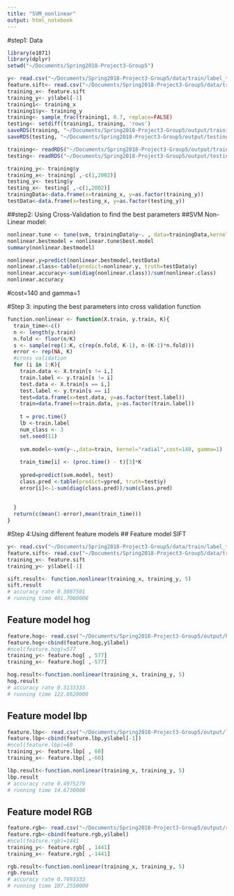 ```yaml
---
title: "SVM_nonlinear"
output: html_notebook
---
```


#step1: Data
```r
library(e1071)
library(dplyr)
setwd("~/Documents/Spring2018-Project3-Group5")
```

```r
y<- read.csv("~/Documents/Spring2018-Project3-Group5/data/train/label_train.csv")
feature.sift<- read.csv("~/Documents/Spring2018-Project3-Group5/data/train/sift_train.csv")
training_x<- feature.sift
training_y<- y$label[-1]
training1<- training_x
training1$y<- training_y
training<- sample_frac(training1, 0.7, replace=FALSE)
testing<- setdiff(training1, training, 'rows')
saveRDS(training, "~/Documents/Spring2018-Project3-Group5/output/training.RData")
saveRDS(testing, "~/Documents/Spring2018-Project3-Group5/output/testing.RData")
```


```r
training<- readRDS("~/Documents/Spring2018-Project3-Group5/output/training.RData")
testing<- readRDS("~/Documents/Spring2018-Project3-Group5/output/testing.RData")
```

```r
training_y<- training$y
training_x<- training[ ,-c(1,2002)]
testing_y<- testing$y
testing_x<- testing[ ,-c(1,2002)]
trainingData<-data.frame(x=training_x, y=as.factor(training_y))
testData<-data.frame(x=testing_x, y=as.factor(testing_y))
```

##step2: Using Cross-Validation to find the best parameters
##SVM Non-Linear model:
```r
nonlinear.tune <- tune(svm, trainingData$y~. , data=trainingData,kernel="radial",  ranges=list(cost=c(20,80,140), gamma=c(0.01, 0.1, 1)))
nonlinear.bestmodel = nonlinear.tune$best.model
summary(nonlinear.bestmodel)

nonlinear.y=predict(nonlinear.bestmodel,testData)
nonlinear.class<-table(predict=nonlinear.y, truth=testData$y)
nonlinear.accuracy<-sum(diag(nonlinear.class))/sum(nonlinear.class)
nonlinear.accuracy
```
#cost=140 and gamma=1 

#Step 3: inputing the best parameters into cross validation function
```r
function.nonlinear <- function(X.train, y.train, K){
  train_time<-c()
  n <- length(y.train)
  n.fold <- floor(n/K)
  s <- sample(rep(1:K, c(rep(n.fold, K-1), n-(K-1)*n.fold)))  
  error <- rep(NA, K)
  #cross validation
  for (i in 1:K){
    train.data <- X.train[s != i,]
    train.label <- y.train[s != i]
    test.data <- X.train[s == i,]
    test.label <- y.train[s == i]
    test=data.frame(x=test.data, y=as.factor(test.label))
    train=data.frame(x=train.data, y=as.factor(train.label))
    
    t = proc.time()
    lb <-train.label
    num_class <- 3
    set.seed(11)
    
    svm.model<-svm(y~.,data=train, kernel="radial",cost=140, gamma=1)
    
    train_time[i] <- (proc.time() - t)[3]*K
    
    ypred=predict(svm.model, test)
    class.pred <-table(predict=ypred, truth=test$y)
    error[i]<-1-sum(diag(class.pred))/sum(class.pred)
    
    
  }    	
  return(c(mean(1-error),mean(train_time)))
}
```


#Step 4:Using different feature models
## Feature model SIFT

```r
y<- read.csv("~/Documents/Spring2018-Project3-Group5/data/train/label_train.csv")
feature.sift<- read.csv("~/Documents/Spring2018-Project3-Group5/data/train/sift_train.csv")
training_x<- feature.sift
training_y<- y$label[-1]

sift.result<- function.nonlinear(training_x, training_y, 5)
sift.result
# accuracy rate 0.3087501
# running time 401.7060000
```

## Feature model hog

```r
feature.hog<- read.csv("~/Documents/Spring2018-Project3-Group5/output/hog_feature.csv")
feature.hog<-cbind(feature.hog,y$label)
#ncol(feature.hog)=577
training_y<- feature.hog[ , 577]
training_x<- feature.hog[ ,-577]

hog.result<-function.nonlinear(training_x, training_y, 5)
hog.result
# accuracy rate 0.3133333 
# running time 122.8620000
```

## Feature model lbp

```r
feature.lbp<- read.csv("~/Documents/Spring2018-Project3-Group5/output/lbp.csv")
feature.lbp<-cbind(feature.lbp,y$label[-1])
#ncol(feature.lbp)=60
training_y<- feature.lbp[ , 60]
training_x<- feature.lbp[ ,-60]

lbp.result<-function.nonlinear(training_x, training_y, 5)
lbp.result
# accuracy rate 0.4975279 
# running time 14.6730000
```

## Feature model RGB

```r
feature.rgb<- read.csv("~/Documents/Spring2018-Project3-Group5/output/rgb_feature.csv")
feature.rgb<-cbind(feature.rgb,y$label)
#ncol(feature.rgb)=1441
training_y<- feature.rgb[ , 1441]
training_x<- feature.rgb[ ,-1441]

rgb.result<-function.nonlinear(training_x, training_y, 5)
rgb.result
# accuracy rate 0.7693333 
# running time 107.2550000
```

